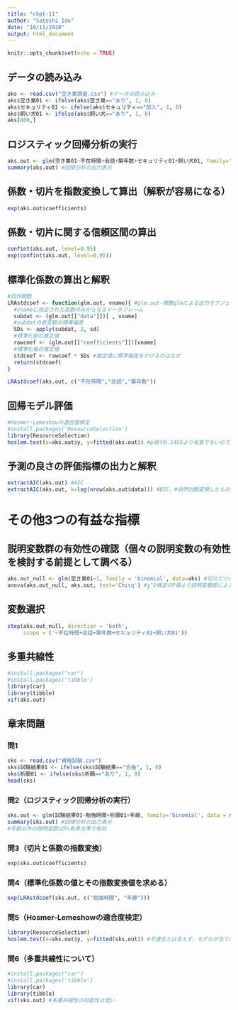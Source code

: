 ```yaml
---
title: "chpt-11"
author: "Satoshi Ido"
date: "10/11/2020"
output: html_document
---
```


```r
knitr::opts_chunk$set(echo = TRUE)
```

## データの読み込み
```r
aks <- read.csv("空き巣調査.csv") #データの読み込み
aks$空き巣01 <- ifelse(aks$空き巣=="あり", 1, 0)
aks$セキュリティ01 <- ifelse(aks$セキュリティ=="加入", 1, 0)
aks$飼い犬01 <- ifelse(aks$飼い犬=="あり", 1, 0)
aks[800,]
```

## ロジスティック回帰分析の実行
```r
aks.out <- glm(空き巣01~不在時間+会話+築年数+セキュリティ01+飼い犬01, family='binomial', data = aks)
summary(aks.out) #回帰分析の出力表示
```

## 係数・切片を指数変換して算出（解釈が容易になる）
```r
exp(aks.out$coefficients)
```

## 係数・切片に関する信頼区間の算出
```r
confint(aks.out, level=0.95)
exp(confint(aks.out, level=0.95))
```
## 標準化係数の算出と解釈
```r
#自作関数
LRAstdcoef <- function(glm.out, vname){ #glm.out-関数glmによる出力オブジェクト, vname-標準化する量的な説明変数名
  #vnameに指定された変数のみからなるデータフレーム
  subdat <- (glm.out[["data"]])[ , vname]
  #subdatの各変数の標準偏差
  SDs <- apply(subdat, 2, sd)
  #標準化前の推定値
  rawcoef <- (glm.out[["coefficients"]])[vname]
  #標準化後の推定値
  stdcoef <- rawcoef * SDs #推定値に標準偏差をかけるのはなぜ
  return(stdcoef)
}

LRAstdcoef(aks.out, c("不在時間","会話","築年数"))
```

## 回帰モデル評価
```r
#Hosmer-Lemeshowの適合度検定
#install.packages('ResourceSelection')
library(ResourceSelection)
hoslem.test(x=aks.out$y, y=fitted(aks.out)) #p値が0.1459より有意でないのでモデルは不適合であるとは言えず、当てはまっていると解釈する
```
## 予測の良さの評価指標の出力と解釈
```r
extractAIC(aks.out) #AIC
extractAIC(aks.out, k=log(nrow(aks.out$data))) #BIC、#自然対数変換したもの
```

# その他3つの有益な指標
## 説明変数群の有効性の確認（個々の説明変数の有効性を検討する前提として調べる）
```r
aks.out_null <- glm(空き巣01~1, family = 'binomial', data=aks) #切片だけのモデル
anova(aks.out_null, aks.out, test='Chisq') #χ^2検定のP値より説明変数郡による目的変数の説明・予測が有効である
```

## 変数選択
```r
step(aks.out_null, direction = 'both',
     scope = ('~不在時間+会話+築年数+セキュリティ01+飼い犬01'))
```

## 多重共線性
```r
#install.packages("car")
#install.packages('tibble')
library(car)
library(tibble)
vif(aks.out)
```

## 章末問題
### 問1
```r
sks <- read.csv("資格試験.csv")
sks$試験結果01 <- ifelse(sks$試験結果=="合格", 1, 0)
sks$祈願01 <- ifelse(sks$祈願=="あり", 1, 0)
head(sks)
```
### 問2（ロジスティック回帰分析の実行）
```r
sks.out <- glm(試験結果01~勉強時間+祈願01+年齢, family='binomial', data = sks)
summary(sks.out) #回帰分析の出力表示
#年齢以外の説明変数は5%有意水準で有効
```

### 問3（切片と係数の指数変換）
```r
exp(sks.out$coefficients)
```

### 問4（標準化係数の値とその指数変換値を求める）
```r
exp(LRAstdcoef(sks.out, c("勉強時間", "年齢")))
```

### 問5（Hosmer-Lemeshowの適合度検定）
```r
library(ResourceSelection)
hoslem.test(x=sks.out$y, y=fitted(sks.out)) #不適合とは言えず、モデルが当てはまっていると考えられる
```
### 問6（多重共線性について）
```r
#install.packages("car")
#install.packages('tibble')
library(car)
library(tibble)
vif(sks.out) #多重共線性の可能性は低い
```

